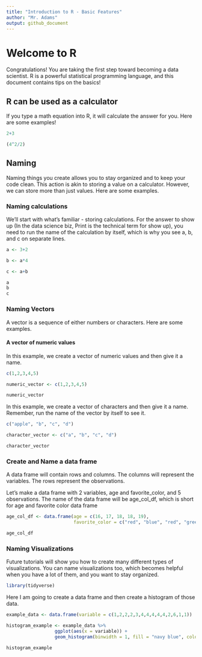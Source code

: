 ```yaml
---
title: "Introduction to R - Basic Features"
author: "Mr. Adams"
output: github_document
---
```


# Welcome to R

Congratulations! You are taking the first step toward becoming a data scientist. R is a powerful statistical programming language, and this document contains tips on the basics! 

## R can be used as a calculator

If you type a math equation into R, it will calculate the answer for you.
Here are some examples!

```r

2+3

(4^2/2)

```


## Naming

Naming things you create allows you to stay organized and to keep your code clean. This action is akin to storing a value on a calculator. However, we can store more than just values. Here are some examples. 

### Naming calculations

We'll start with what's familiar - storing calculations. For the answer to show up (In the data science biz, Print is the technical term for show up), you need to run the name of the calculation by itself, which is why you see a, b, and c on separate lines. 

```r

a <- 3+2

b <- a*4

c <- a+b

a 
b
c

```

### Naming Vectors 

A vector is a sequence of either numbers or characters. Here are some examples. 

#### A vector of numeric values

In this example, we create a vector of numeric values and then give it a name. 
```r

c(1,2,3,4,5)

numeric_vector <- c(1,2,3,4,5)

numeric_vector


```

In this example, we create a vector of characters and then give it a name. Remember, run the name of the vector by itself to see it.

```r

c("apple", "b", "c", "d")

character_vector <- c("a", "b", "c", "d")

character_vector
```

### Create and Name a data frame

A data frame will contain rows and columns. The columns will represent the variables. The rows represent the observations. 

Let's make a data frame with 2 variables, age and favorite_color, and 5 observations. The name of the data frame will be age_col_df, which is short for age and favorite color data frame

```r

age_col_df <- data.frame(age = c(16, 17, 18, 18, 19), 
                         favorite_color = c("red", "blue", "red", "green", "blue"))

age_col_df

```


### Naming Visualizations

Future tutorials will show you how to create many different types of visualizations. You can name visualizations too, which becomes helpful when you have a lot of them, and you want to stay organized. 

```r
library(tidyverse)
```

Here I am going to create a data frame and then create a histogram of those data. 

```r
example_data <- data.frame(variable = c(1,2,2,2,3,4,4,4,4,4,2,6,1,1))

histogram_example <- example_data %>%
                  ggplot(aes(x = variable)) +
                  geom_histogram(binwidth = 1, fill = "navy blue", color = "red")

histogram_example
```


